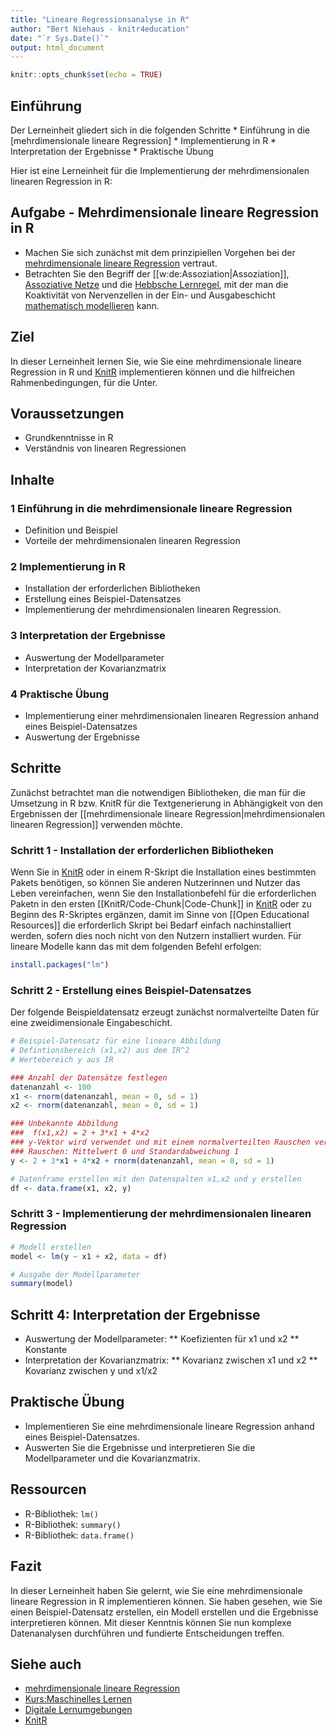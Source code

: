 ```yaml
---
title: "Lineare Regressionsanalyse in R"
author: "Bert Niehaus - knitr4education"
date: "`r Sys.Date()`"
output: html_document
---
```


```r
knitr::opts_chunk$set(echo = TRUE)
```

##  Einführung
Der Lerneinheit gliedert sich in die folgenden Schritte
* Einführung in die [mehrdimensionale lineare Regression]
* Implementierung in R
* Interpretation der Ergebnisse
* Praktische Übung

Hier ist eine Lerneinheit für die Implementierung der mehrdimensionalen linearen Regression in R:

##  Aufgabe - Mehrdimensionale lineare Regression in R
* Machen Sie sich zunächst mit dem prinzipiellen Vorgehen bei der [mehrdimensionale lineare Regression](https://de.wikiversity.org/wiki/mehrdimensionale_lineare_Regression) vertraut.
* Betrachten Sie den Begriff der [[w:de:Assoziation|Assoziation]], [Assoziative Netze](https://de.wikiversity.org/wiki/assoziative_Netze) und die [Hebbsche Lernregel](https://de.wikiversity.org/wiki/Maschinelles_Lernen/Hebbsche:Lernregel), mit der man die Koaktivität von Nervenzellen in der Ein- und Ausgabeschicht [mathematisch modellieren](https://de.wikiversity.org/wiki/Kurs:Mathematische_Modellbildung) kann.

##  Ziel
In dieser Lerneinheit lernen Sie, wie Sie eine mehrdimensionale lineare Regression in R und [KnitR](https://de.wikiversity.org/wiki/KnitR) implementieren können und die hilfreichen Rahmenbedingungen, für die Unter.

##  Voraussetzungen

* Grundkenntnisse in R
* Verständnis von linearen Regressionen

##  Inhalte

###  1 Einführung in die mehrdimensionale lineare Regression
* Definition und Beispiel
* Vorteile der mehrdimensionalen linearen Regression

###  2 Implementierung in R
* Installation der erforderlichen Bibliotheken
* Erstellung eines Beispiel-Datensatzes
* Implementierung der mehrdimensionalen linearen Regression.

###  3 Interpretation der Ergebnisse
* Auswertung der Modellparameter
* Interpretation der Kovarianzmatrix

###  4 Praktische Übung
* Implementierung einer mehrdimensionalen linearen Regression anhand eines Beispiel-Datensatzes
* Auswertung der Ergebnisse

##  Schritte
Zunächst betrachtet man die notwendigen Bibliotheken, die man für die Umsetzung in R bzw. KnitR für die Textgenerierung in Abhängigkeit von den Ergebnissen der [[mehrdimensionale lineare Regression|mehrdimensionalen linearen Regression]] verwenden möchte.

###  Schritt 1 - Installation der erforderlichen Bibliotheken
Wenn Sie in [KnitR](https://de.wikiversity.org/wiki/KnitR) oder in einem R-Skript die Installation eines bestimmten Pakets benötigen, so können Sie anderen Nutzerinnen und Nutzer das Leben vereinfachen, wenn Sie den Installationbefehl für die erforderlichen Paketn in den ersten [[KnitR/Code-Chunk|Code-Chunk]] in [KnitR](https://de.wikiversity.org/wiki/KnitR) oder zu Beginn des R-Skriptes ergänzen, damit im Sinne von [[Open Educational Resources]] die erforderlich Skript bei Bedarf einfach nachinstalliert werden, sofern dies noch nicht von den Nutzern installiert wurden. Für lineare Modelle kann das mit dem folgenden Befehl erfolgen:

```r
install.packages("lm")
```

###  Schritt 2 - Erstellung eines Beispiel-Datensatzes
Der folgende Beispieldatensatz erzeugt zunächst normalverteilte Daten für eine zweidimensionale Eingabeschicht.
```r
# Beispiel-Datensatz für eine lineare Abbildung
# Defintionsbereich (x1,x2) aus dem IR^2
# Wertebereich y aus IR

### Anzahl der Datensätze festlegen
datenanzahl <- 100
x1 <- rnorm(datenanzahl, mean = 0, sd = 1)
x2 <- rnorm(datenanzahl, mean = 0, sd = 1)

### Unbekannte Abbildung
###  f(x1,x2) = 2 + 3*x1 + 4*x2
### y-Vektor wird verwendet und mit einem normalverteilten Rauschen versehen
### Rauschen: Mittelwert 0 und Standardabweichung 1
y <- 2 + 3*x1 + 4*x2 + rnorm(datenanzahl, mean = 0, sd = 1)

# Datenframe erstellen mit den Datenspalten x1,x2 und y erstellen
df <- data.frame(x1, x2, y)
```

###  Schritt 3 - Implementierung der mehrdimensionalen linearen Regression

```r
# Modell erstellen
model <- lm(y ~ x1 + x2, data = df)

# Ausgabe der Modellparameter
summary(model)
```

##  Schritt 4: Interpretation der Ergebnisse

* Auswertung der Modellparameter:
** Koefizienten für x1 und x2
** Konstante
* Interpretation der Kovarianzmatrix:
** Kovarianz zwischen x1 und x2
** Kovarianz zwischen y und x1/x2

##  Praktische Übung

* Implementieren Sie eine mehrdimensionale lineare Regression anhand eines Beispiel-Datensatzes.
* Auswerten Sie die Ergebnisse und interpretieren Sie die Modellparameter und die Kovarianzmatrix.

##  Ressourcen

* R-Bibliothek: `lm()`
* R-Bibliothek: `summary()`
* R-Bibliothek: `data.frame()`

##  Fazit

In dieser Lerneinheit haben Sie gelernt, wie Sie eine mehrdimensionale lineare Regression in R implementieren können. Sie haben gesehen, wie Sie einen Beispiel-Datensatz erstellen, ein Modell erstellen und die Ergebnisse interpretieren können. Mit dieser Kenntnis können Sie nun komplexe Datenanalysen durchführen und fundierte Entscheidungen treffen.

##  Siehe auch
* [mehrdimensionale lineare Regression](https://de.wikiversity.org/wiki/mehrdimensionale_lineare_Regression)
* [Kurs:Maschinelles Lernen](https://de.wikiversity.org/wiki/Kurs:Maschinelles_Lernen)
* [Digitale Lernumgebungen](https://de.wikiversity.org/wiki/Digitale_Lernumgebungen)
* [KnitR](https://de.wikiversity.org/wiki/KnitR)

